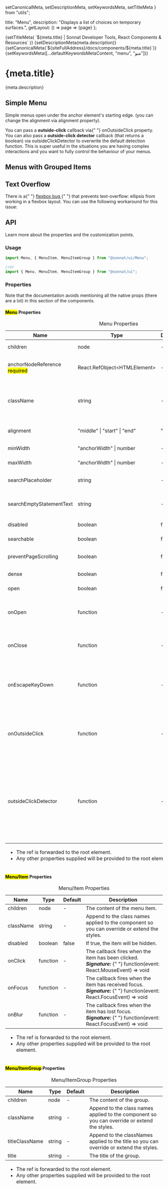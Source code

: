   setCanonicalMeta,
  setDescriptionMeta,
  setKeywordsMeta,
  setTitleMeta
} from "utils";

  title: "Menu",
  description: "Displays a list of choices on temporary surfaces.",
  getLayout: () => page => <WithSidebar>{page}</WithSidebar>
};

<Head>
  {setTitleMeta(
    `${meta.title} | Sonnat Developer Tools, React Components & Resources`
  )}
  {setDescriptionMeta(meta.description)}
  {setCanonicalMeta(`${siteFullAddress}/docs/components/${meta.title}`)}
  {setKeywordsMeta([...defaultKeywordsMetaContent, "menu", "منو"])}
</Head>

<h1>
  <span>{meta.title}</span>
  <AnchorButton anchorId="overview" />
  <PageEditButton href={`pages/docs/components/${meta.title}.mdx`} />
</h1>

<p>{meta.description}</p>

<h2>
  <span>Simple Menu</span>
  <AnchorButton anchorId="simple-menu" />
</h2>

<p>
  Simple menus open under the anchor element's starting edge. (you can change
  the alignment via <inlineCode>alignment</inlineCode> property).
</p>

<MenuSimpleDemo />

<p>
  You can pass a <strong>outside-click</strong> callback via{" "}
  <inlineCode>onOutsideClick</inlineCode> property.
  <br />
  You can also pass a <strong>outside-click detector</strong> callback (that
  returns a boolean) via <inlineCode>outsideClickDetector</inlineCode> to
  overwrite the default detection function. This is super useful in the
  situations you are having complex interactions and you want to fully control
  the behaviour of your menus.
</p>

<MenuOutsideClickDemo />

<h2>
  <span>Menus with Grouped Items</span>
  <AnchorButton anchorId="with-grouped-items" />
</h2>

<MenuWithGroupedItemsDemo />

<h2>
  <span>Text Overflow</span>
  <AnchorButton anchorId="text-overflow" />
</h2>

<p>
  There is a{" "}
  <a
    href="https://bugs.chromium.org/p/chromium/issues/detail?id=327437"
    target="_blank"
    rel="noopener noreferrer"
    title="Flexbox bug docs"
  >
    flexbox bug
  </a>{" "}
  that prevents <inlineCode>text-overflow: ellipsis</inlineCode> from working in
  a flexbox layout. You can use the following workaround for this issue:
</p>

<MenuWithBugWorkaroundDemo />

<h2>
  <span>API</span>
  <AnchorButton anchorId="api" />
</h2>

<p>Learn more about the properties and the customization points.</p>

<h3>
  <span>Usage</span>
  <AnchorButton anchorId="usage" />
</h3>

```typescript
import Menu, { MenuItem, MenuItemGroup } from "@sonnat/ui/Menu";

//or
import { Menu, MenuItem, MenuItemGroup } from "@sonnat/ui";
```

<h3>
  <span>Properties</span>
  <AnchorButton anchorId="properties" />
</h3>

<p>
  Note that the documentation avoids mentioning all the native props (there are
  a lot) in this section of the components.
</p>

<h4>
  <span>
    <mark>Menu</mark> Properties
  </span>
  <AnchorButton anchorId="parent-properties" />
</h4>

<table cols={4}>
  <caption>Menu Properties</caption>
  <thead>
    <tr>
      <th>Name</th>
      <th>Type</th>
      <th>Default</th>
      <th>Description</th>
    </tr>
  </thead>
  <tbody>
    <tr>
      <td>children</td>
      <td>node</td>
      <td>-</td>
      <td>The content of the menu.</td>
    </tr>
    <tr>
      <td>
        anchorNodeReference
        <br />
        <mark>required</mark>
      </td>
      <td>React.RefObject&lt;HTMLElement&gt;</td>
      <td>-</td>
      <td>
        An HTML element reference. It's used to set the position of the menu.
      </td>
    </tr>
    <tr>
      <td>className</td>
      <td>string</td>
      <td>-</td>
      <td>
        Append to the class names applied to the component so you can override
        or extend the styles.
      </td>
    </tr>
    <tr>
      <td>alignment</td>
      <td>"middle" | "start" | "end"</td>
      <td>"start"</td>
      <td>The menu positioning alignment.</td>
    </tr>
    <tr>
      <td>minWidth</td>
      <td>"anchorWidth" | number</td>
      <td>-</td>
      <td>Sets the minimum width of the menu.</td>
    </tr>
    <tr>
      <td>maxWidth</td>
      <td>"anchorWidth" | number</td>
      <td>-</td>
      <td>Sets the maximum width of the menu.</td>
    </tr>
    <tr>
      <td>searchPlaceholder</td>
      <td>string</td>
      <td>-</td>
      <td>
        The <inlineCode>placeholder</inlineCode> property of the search field.
      </td>
    </tr>
    <tr>
      <td>searchEmptyStatementText</td>
      <td>string</td>
      <td>-</td>
      <td>The empty statement text when search results are empty.</td>
    </tr>
    <tr>
      <td>disabled</td>
      <td>boolean</td>
      <td>false</td>
      <td>
        If <inlineCode>true</inlineCode>, the menu will be searchable.
      </td>
    </tr>
    <tr>
      <td>searchable</td>
      <td>boolean</td>
      <td>false</td>
      <td>
        If <inlineCode>true</inlineCode>, the menu will be searchable.
      </td>
    </tr>
    <tr>
      <td>preventPageScrolling</td>
      <td>boolean</td>
      <td>false</td>
      <td>
        If <inlineCode>true</inlineCode>, the menu will block the page's
        scrolling.
      </td>
    </tr>
    <tr>
      <td>dense</td>
      <td>boolean</td>
      <td>false</td>
      <td>
        If <inlineCode>true</inlineCode>, the menu will appear denser.
      </td>
    </tr>
    <tr>
      <td>open</td>
      <td>boolean</td>
      <td>false</td>
      <td>
        If <inlineCode>true</inlineCode>, the menu will be open.
      </td>
    </tr>
    <tr>
      <td>onOpen</td>
      <td>function</td>
      <td>-</td>
      <td>
        The callback fires when the menu has opened.
        <br />
        <em>
          <strong>Signature:</strong>
        </em>{" "}
        <inlineCode>function() => void</inlineCode>
      </td>
    </tr>
    <tr>
      <td>onClose</td>
      <td>function</td>
      <td>-</td>
      <td>
        The callback fires when the menu has closed.
        <br />
        <em>
          <strong>Signature:</strong>
        </em>{" "}
        <inlineCode>function() => void</inlineCode>
      </td>
    </tr>
    <tr>
      <td>onEscapeKeyDown</td>
      <td>function</td>
      <td>-</td>
      <td>
        The callback fires when the `Escape` key is released.
        <br />
        <em>
          <strong>Signature:</strong>
        </em>{" "}
        <inlineCode>function(event: KeyboardEvent) => void</inlineCode>
      </td>
    </tr>
    <tr>
      <td>onOutsideClick</td>
      <td>function</td>
      <td>-</td>
      <td>
        The callback fires when user has clicked outside of the menu.
        <br />
        <em>
          <strong>Signature:</strong>
        </em>{" "}
        <inlineCode>function(event: MouseEvent) => void</inlineCode>
      </td>
    </tr>
    <tr>
      <td>outsideClickDetector</td>
      <td>function</td>
      <td>-</td>
      <td>
        The callback fires when the user has clicked, and determines whether the
        click occured outside of the menu or not.
        <br />
        It only fires when the menu is open!
        <br />
        <em>
          <strong>Signature:</strong>
        </em>{" "}
        <inlineCode>function(event: React.MouseEvent) => boolean</inlineCode>
      </td>
    </tr>
  </tbody>
  <tfoot>
    <tr>
      <td colSpan="4">
        <ul>
          <li>
            The <inlineCode>ref</inlineCode> is forwarded to the root element.
          </li>
          <li>
            Any other properties supplied will be provided to the root element.
          </li>
        </ul>
      </td>
    </tr>
  </tfoot>
</table>

<h4>
  <span>
    <mark>Menu/Item</mark> Properties
  </span>
  <AnchorButton anchorId="menu-item-properties" />
</h4>

<table cols={4}>
  <caption>Menu/Item Properties</caption>
  <thead>
    <tr>
      <th>Name</th>
      <th>Type</th>
      <th>Default</th>
      <th>Description</th>
    </tr>
  </thead>
  <tbody>
    <tr>
      <td>children</td>
      <td>node</td>
      <td>-</td>
      <td>The content of the menu item.</td>
    </tr>
    <tr>
      <td>className</td>
      <td>string</td>
      <td>-</td>
      <td>
        Append to the class names applied to the component so you can override
        or extend the styles.
      </td>
    </tr>
    <tr>
      <td>disabled</td>
      <td>boolean</td>
      <td>false</td>
      <td>
        If <inlineCode>true</inlineCode>, the item will be hidden.
      </td>
    </tr>
    <tr>
      <td>onClick</td>
      <td>function</td>
      <td>-</td>
      <td>
        The callback fires when the item has been clicked.
        <br />
        <em>
          <strong>Signature:</strong>
        </em>{" "}
        <inlineCode>function(event: React.MouseEvent) => void</inlineCode>
      </td>
    </tr>
    <tr>
      <td>onFocus</td>
      <td>function</td>
      <td>-</td>
      <td>
        The callback fires when the item has received focus.
        <br />
        <em>
          <strong>Signature:</strong>
        </em>{" "}
        <inlineCode>function(event: React.FocusEvent) => void</inlineCode>
      </td>
    </tr>
    <tr>
      <td>onBlur</td>
      <td>function</td>
      <td>-</td>
      <td>
        The callback fires when the item has lost focus.
        <br />
        <em>
          <strong>Signature:</strong>
        </em>{" "}
        <inlineCode>function(event: React.FocusEvent) => void</inlineCode>
      </td>
    </tr>
  </tbody>
  <tfoot>
    <tr>
      <td colSpan="4">
        <ul>
          <li>
            The <inlineCode>ref</inlineCode> is forwarded to the root element.
          </li>
          <li>
            Any other properties supplied will be provided to the root element.
          </li>
        </ul>
      </td>
    </tr>
  </tfoot>
</table>

<h4>
  <span>
    <mark>Menu/ItemGroup</mark> Properties
  </span>
  <AnchorButton anchorId="menu-itemgroup-properties" />
</h4>

<table cols={4}>
  <caption>Menu/ItemGroup Properties</caption>
  <thead>
    <tr>
      <th>Name</th>
      <th>Type</th>
      <th>Default</th>
      <th>Description</th>
    </tr>
  </thead>
  <tbody>
    <tr>
      <td>children</td>
      <td>node</td>
      <td>-</td>
      <td>The content of the group.</td>
    </tr>
    <tr>
      <td>className</td>
      <td>string</td>
      <td>-</td>
      <td>
        Append to the class names applied to the component so you can override
        or extend the styles.
      </td>
    </tr>
    <tr>
      <td>titleClassName</td>
      <td>string</td>
      <td>-</td>
      <td>
        Append to the classNames applied to the title so you can override or
        extend the styles.
      </td>
    </tr>
    <tr>
      <td>title</td>
      <td>string</td>
      <td>-</td>
      <td>The title of the group.</td>
    </tr>
  </tbody>
  <tfoot>
    <tr>
      <td colSpan="4">
        <ul>
          <li>
            The <inlineCode>ref</inlineCode> is forwarded to the root element.
          </li>
          <li>
            Any other properties supplied will be provided to the root element.
          </li>
        </ul>
      </td>
    </tr>
  </tfoot>
</table>
